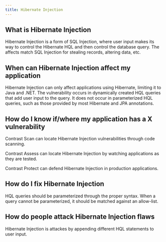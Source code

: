 ```yaml
---
title: Hibernate Injection
---
```


## What is Hibernate Injection

Hibernate Injection is a form of SQL Injection, where user input makes its way to control the Hibernate HQL and then control the database query.
The affects match SQL Injection for stealing records, altering data, etc.

## When can Hibernate Injection affect my application

Hibernate Injection can only affect applications using Hibernate, limiting it to Java and .NET.
The vulnerability occurs in dynamically created HQL queries that add user input to the query. It does not occur in parameterized HQL queries, such as those provided by most Hibernate and JPA annotations.

## How do I know if/where my application has a X vulnerability

Contrast Scan can locate Hibernate Injection vulnerabilities through code scanning.

Contrast Assess can locate Hibernate Injection by watching applications as they are tested.

Contrast Protect can defend Hibernate Injection in production applications.

## How do I fix Hibernate Injection

HQL queries should be parameterized through the proper syntax. When a query cannot be parameterized, it should be matched against an allow-list.

## How do people attack Hibernate Injection flaws

Hibernate Injection is attackes by appending different HQL statements to user input.